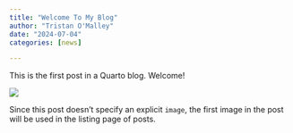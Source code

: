 ```yaml
---
title: "Welcome To My Blog"
author: "Tristan O'Malley"
date: "2024-07-04"
categories: [news]

---
```


This is the first post in a Quarto blog. Welcome!

![](thumbnail.jpg)

Since this post doesn't specify an explicit `image`, the first image in the post will be used in the listing page of posts.
